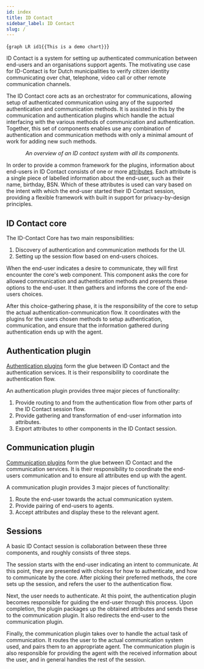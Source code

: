 ```yaml
---
id: index
title: ID Contact
sidebar_label: ID Contact
slug: /
---
```



<Mermaid title="This is a diagram title">{`
graph LR
    id1{{This is a demo chart}}
`}</Mermaid>

ID Contact is a system for setting up authenticated communication between end-users and an organisations support agents. The motivating use case for ID-Contact is for Dutch municipalities to verify citizen identity communicating over chat, telephone, video call or other remote communication channels.

The ID Contact core acts as an orchestrator for communications, allowing setup of authenticated communication using any of the supported authentication and communication methods. It is assisted in this by the communication and authentication plugins which handle the actual interfacing with the various methods of communication and authentication. Together, this set of components enables use any combination of authentication and communication methods with only a minimal amount of work for adding new such methods.

<PlantUML diagram='/docs/diagrams/global-deployment.puml' />
<center>

*An overview of an ID contact system with all its components.*

</center>

In order to provide a common framework for the plugins, information about end-users in ID Contact consists of one or more [attributes](concepts/Attributes.md). Each attribute is a single piece of labelled information about the end-user, such as their name, birthday, BSN. Which of these attributes is used can vary based on the intent with which the end-user started their ID Contact session, providing a flexible framework with built in support for privacy-by-design principles.

## ID Contact core

The ID-Contact Core has two main responsibilities:
 1. Discovery of authentication and communication methods for the UI.
 2. Setting up the session flow based on end-users choices.

When the end-user indicates a desire to communicate, they will first encounter the core's web component. This component asks the core for allowed communication and authentication methods and presents these options to the end-user. It then gathers and informs the core of the end-users choices.

After this choice-gathering phase, it is the responsibility of the core to setup the actual authentication-communication flow. It coordinates with the plugins for the users chosen methods to setup authentication, communication, and ensure that the information gathered during authentication ends up with the agent.

## Authentication plugin
[Authentication plugins](auth/overview.md) form the glue between ID Contact and the authentication services. It is their responsibility to coordinate the authentication flow.

An authentication plugin provides three major pieces of functionality:
 1. Provide routing to and from the authentication flow from other parts of the ID Contact session flow.
 2. Provide gathering and transformation of end-user information into attributes.
 3. Export attributes to other components in the ID Contact session.

## Communication plugin
[Communication plugins](comm/overview.md) form the glue between ID Contact and the communication services. It is their responsibility to coordinate the end-users communication and to ensure all attributes end up with the agent.

A communication plugin provides 3 major pieces of functionality:
 1. Route the end-user towards the actual communication system.
 2. Provide pairing of end-users to agents.
 3. Accept attributes and display these to the relevant agent.


## Sessions

A basic ID Contact session is collaboration between these three components, and roughly consists of three steps.

The session starts with the end-user indicating an intent to communicate. At this point, they are presented with choices for how to authenticate, and how to communicate by the core. After picking their preferred methods, the core sets up the session, and refers the user to the authentication flow.

Next, the user needs to authenticate. At this point, the authentication plugin becomes responsible for guiding the end-user through this process. Upon completion, the plugin packages up the obtained attributes and sends these to the communication plugin. It also redirects the end-user to the communication plugin.

Finally, the communication plugin takes over to handle the actual task of communication. It routes the user to the actual communication system used, and pairs them to an appropriate agent. The communication plugin is also responsible for providing the agent with the received information about the user, and in general handles the rest of the session.
